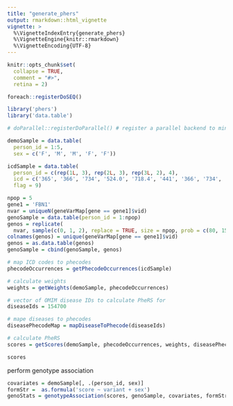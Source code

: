 ```yaml
---
title: "generate_phers"
output: rmarkdown::html_vignette
vignette: >
  %\VignetteIndexEntry{generate_phers}
  %\VignetteEngine{knitr::rmarkdown}
  %\VignetteEncoding{UTF-8}
---
```


```r
knitr::opts_chunk$set(
  collapse = TRUE,
  comment = "#>",
  retina = 2)

foreach::registerDoSEQ()
```

```r
library('phers')
library('data.table')

# doParallel::registerDoParallel() # register a parallel backend to minimize runtime
```

```r
demoSample = data.table(
  person_id = 1:5,
  sex = c('F', 'M', 'M', 'F', 'F'))

icdSample = data.table(
  person_id = c(rep(1L, 3), rep(2L, 3), rep(3L, 2), 4),
  icd = c('365', '366', '734', '524.0', '718.4', '441', '366', '734', '441'),
  flag = 9)

npop = 5
gene1 = 'FBN1'
nvar = uniqueN(geneVarMap[gene == gene1]$vid)
genoSample = data.table(person_id = 1:npop)
genos = replicate(
  nvar, sample(c(0, 1, 2), replace = TRUE, size = npop, prob = c(80, 15, 5)))
colnames(genos) = unique(geneVarMap[gene == gene1]$vid)
genos = as.data.table(genos)
genoSample = cbind(genoSample, genos)
```

```r
# map ICD codes to phecodes
phecodeOccurrences = getPhecodeOccurrences(icdSample)

# calculate weights 
weights = getWeights(demoSample, phecodeOccurrences)

# vector of OMIM disease IDs to calculate PheRS for
diseaseIds = 154700

# mape diseases to phecodes
diseasePhecodeMap = mapDiseaseToPhecode(diseaseIds)

# calculate PheRS
scores = getScores(demoSample, phecodeOccurrences, weights, diseasePhecodeMap)

scores
```

perform genotype association 
```r
covariates = demoSample[, .(person_id, sex)]
formStr =  as.formula('score ~ variant + sex')
genoStats = genotypeAssociation(scores, genoSample, covariates, formStr, coding = 'genotypic')
```

